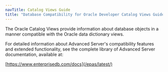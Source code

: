 ```yaml
---
navTitle: Catalog Views Guide
title: "Database Compatibility for Oracle Developer Catalog Views Guide"
---
```


The Oracle Catalog Views provide information about database objects in a manner compatible with the Oracle data dictionary views.

For detailed information about Advanced Server's compatibility features and extended functionality, see the complete library of Advanced Server documentation, available at:

[https://www.enterprisedb.com/docs](/epas/latest/)
